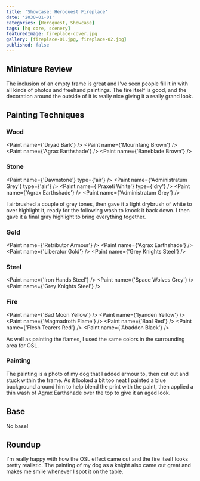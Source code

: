 ```yaml
---
title: 'Showcase: Heroquest Fireplace'
date: '2030-01-01'
categories: [Heroquest, Showcase]
tags: [hq core, scenery]
featuredImage: fireplace-cover.jpg
gallery: [fireplace-01.jpg, fireplace-02.jpg]
published: false
---
```



## Miniature Review

The inclusion of an empty frame is great and I've seen people fill it in with all kinds of photos and freehand
paintings. The fire itself is good, and the decoration around the outside of it is really nice giving it a really
grand look.

## Painting Techniques

### Wood

<Paint name={'Dryad Bark'} />
<Paint name={'Mournfang Brown'} />
<Paint name={'Agrax Earthshade'} />
<Paint name={'Baneblade Brown'} />

### Stone

<Paint name={'Dawnstone'} type={'air'} />
<Paint name={'Administratum Grey'} type={'air'} />
<Paint name={'Praxeti White'} type={'dry'} />
<Paint name={'Agrax Earthshade'} />
<Paint name={'Administratum Grey'} />

I airbrushed a couple of grey tones, then gave it a light drybrush of white to over highlight it, ready for the
following wash to knock it back down. I then gave it a final gray highlight to bring everything together.

### Gold

<Paint name={'Retributor Armour'} />
<Paint name={'Agrax Earthshade'} />
<Paint name={'Liberator Gold'} />
<Paint name={'Grey Knights Steel'} />

### Steel

<Paint name={'Iron Hands Steel'} />
<Paint name={'Space Wolves Grey'} />
<Paint name={'Grey Knights Steel'} />

### Fire

<Paint name={'Bad Moon Yellow'} />
<Paint name={'Iyanden Yellow'} />
<Paint name={'Magmadroth Flame'} />
<Paint name={'Baal Red'} />
<Paint name={'Flesh Tearers Red'} />
<Paint name={'Abaddon Black'} />

As well as painting the flames, I used the same colors in the surrounding area for OSL.

### Painting

The painting is a photo of my dog that I added armour to, then cut out and stuck within the frame. As it looked a bit
too neat I painted a blue background around him to help blend the print with the paint, then applied a thin wash of
Agrax Earthshade over the top to give it an aged look.

## Base

No base!

## Roundup

I'm really happy with how the OSL effect came out and the fire itself looks pretty realistic. The painting of my dog
as a knight also came out great and makes me smile whenever I spot it on the table.
